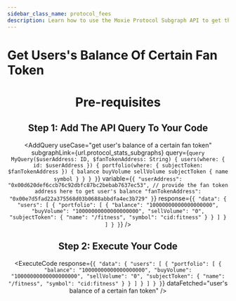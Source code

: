 ```yaml
---
sidebar_class_name: protocol_fees
description: Learn how to use the Moxie Protocol Subgraph API to get the user's balance of a certain fan token.
---
```



# Get Users's Balance Of Certain Fan Token

<Header
  useCase="get user's balance of a certain fan token"
  apiName="Moxie Protocol Subgraph"
/>

# Pre-requisites

<Prerequisites apiName="Moxie Protocol Subgraph" />

## Step 1: Add The API Query To Your Code

<AddQuery
  useCase="get user's balance of a certain fan token"
  subgraphLink={url.protocol_stats_subgraphs}
  query={`query MyQuery($userAddress: ID, $fanTokenAddress: String) {
  users(where: { id: $userAddress }) {
    portfolio(where: { subjectToken: $fanTokenAddress }) {
      balance
      buyVolume
      sellVolume
      subjectToken {
        name
        symbol
      }
    }
  }
}`}
  variable={`{
  "userAddress": "0x00d620def6ccb76c92dbfc87bc2bebab7637ec53",
  // provide the fan token address here to get user's balance
  "fanTokenAddress": "0x00e7d5fad22a375568d03b0688abbdfa4ec3b729"
}`}
  response={`{
  "data": {
    "users": [
      {
        "portfolio": [
          {
            "balance": "10000000000000000000",
            "buyVolume": "10000000000000000000",
            "sellVolume": "0",
            "subjectToken": {
              "name": "/fitness",
              "symbol": "cid:fitness"
            }
          }
        ]
      }
    ]
  }
}`}
/>

## Step 2: Execute Your Code

<ExecuteCode
  response={`{
  "data": {
    "users": [
      {
        "portfolio": [
          {
            "balance": "10000000000000000000",
            "buyVolume": "10000000000000000000",
            "sellVolume": "0",
            "subjectToken": {
              "name": "/fitness",
              "symbol": "cid:fitness"
            }
          }
        ]
      }
    ]
  }
}`}
  dataFetched="user's balance of a certain fan token"
/>

<DeveloperSupport />
